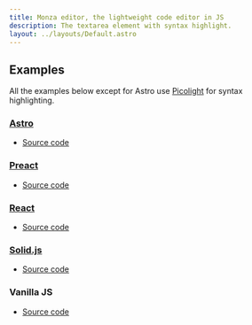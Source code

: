 ```yaml
---
title: Monza editor, the lightweight code editor in JS
description: The textarea element with syntax highlight.
layout: ../layouts/Default.astro
---
```



<Readme />

## Examples

All the examples below except for Astro use [Picolight](https://github.com/raviqqe/picolight) for syntax highlighting.

### [Astro](https://astro.build/)

- [Source code](https://github.com/raviqqe/monza-editor/blob/main/doc/src/components/AstroExample.astro)

<AstroExample />

### [Preact](https://preactjs.com/)

- [Source code](https://github.com/raviqqe/monza-editor/blob/main/doc/src/components/preact/Example.tsx)

<PreactExample />

### [React](https://react.dev/)

- [Source code](https://github.com/raviqqe/monza-editor/blob/main/doc/src/components/react/Example.tsx)

<ReactExample />

### [Solid.js](https://www.solidjs.com/)

- [Source code](https://github.com/raviqqe/monza-editor/blob/main/doc/src/components/solid/Example.tsx)

<SolidExample />

### Vanilla JS

- [Source code](https://github.com/raviqqe/monza-editor/blob/main/doc/src/components/VanillaExample.astro)

<VanillaExample />
